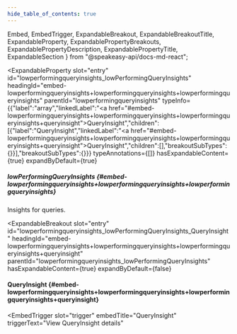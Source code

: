```yaml
---
hide_table_of_contents: true
---
```

  Embed,
  EmbedTrigger,
  ExpandableBreakout,
  ExpandableBreakoutTitle,
  ExpandableProperty,
  ExpandablePropertyBreakouts,
  ExpandablePropertyDescription,
  ExpandablePropertyTitle,
  ExpandableSection
} from "@speakeasy-api/docs-md-react";

<ExpandableSection>

<ExpandableProperty
  slot="entry"
  id="lowperformingqueryinsights_lowPerformingQueryInsights"
  headingId="embed-lowperformingqueryinsights+lowperformingqueryinsights+lowperformingqueryinsights"
  parentId="lowperformingqueryinsights"
  typeInfo={{"label":"array","linkedLabel":"<a href=\"#embed-lowperformingqueryinsights+lowperformingqueryinsights+lowperformingqueryinsights+queryinsight\">QueryInsight</a>","children":[{"label":"QueryInsight","linkedLabel":"<a href=\"#embed-lowperformingqueryinsights+lowperformingqueryinsights+lowperformingqueryinsights+queryinsight\">QueryInsight</a>","children":[],"breakoutSubTypes":{}}],"breakoutSubTypes":{}}}
  typeAnnotations={[]}
  hasExpandableContent={true}
  expandByDefault={true}
>

<ExpandablePropertyTitle slot="title">

##### lowPerformingQueryInsights \{#embed-lowperformingqueryinsights+lowperformingqueryinsights+lowperformingqueryinsights\}

</ExpandablePropertyTitle>

<ExpandablePropertyDescription slot="description">

Insights for queries.

</ExpandablePropertyDescription>

<ExpandablePropertyBreakouts slot="breakouts">

<ExpandableBreakout
  slot="entry"
  id="lowperformingqueryinsights_lowPerformingQueryInsights_QueryInsight"
  headingId="embed-lowperformingqueryinsights+lowperformingqueryinsights+lowperformingqueryinsights+queryinsight"
  parentId="lowperformingqueryinsights_lowPerformingQueryInsights"
  hasExpandableContent={true}
  expandByDefault={false}
>

<ExpandableBreakoutTitle slot="title">

#### QueryInsight \{#embed-lowperformingqueryinsights+lowperformingqueryinsights+lowperformingqueryinsights+queryinsight\}

</ExpandableBreakoutTitle>

<Embed slot="embed">

<EmbedTrigger
  slot="trigger"
  embedTitle="QueryInsight"
  triggerText="View QueryInsight details"
>

<Embedqueryinsight />

</EmbedTrigger>

</Embed>

</ExpandableBreakout>

</ExpandablePropertyBreakouts>

</ExpandableProperty>

</ExpandableSection>